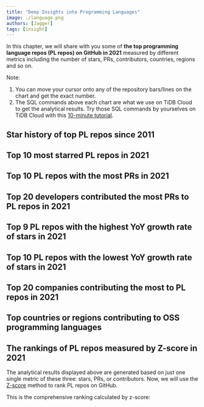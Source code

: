 ```yaml
---
title: "Deep Insights into Programming Languages"
image: ./language.png
authors: [Jagger]
tags: [insight]
---
```



In this chapter, we will share with you some of **the top programming language repos (PL repos) on GitHub in 2021** measured by different metrics including the number of stars, PRs, contributors, countries, regions and so on. 

<!--truncate-->

Note: 

1. You can move your cursor onto any of the repository bars/lines on the chart and get the exact number. 
2. The SQL commands above each chart are what we use on TiDB Cloud to get the analytical results. Try those SQL commands by yourselves on TiDB Cloud with this [10-minute tutorial](/blog/try-it-yourself/).


## Star history of top PL repos since 2011

<CommonChart
  chart='dynamic-stars'
  category='archive-2021-top10-star-racing'
  formatSql={false}
  repo='programming_language_repos'
/>

## Top 10 most starred PL repos in 2021

<CommonChart
  chart='barchart'
  category='archive-2021-top10-by-stars'
  n={10}
  formatSql={false}
  categoryIndex='repo_name'
  valueIndex='stars'
  seriesName='Stars'
  repo='programming_language_repos'
/>

## Top 10 PL repos with the most PRs in 2021

<CommonChart
  chart='barchart'
  category='archive-2021-top10-by-prs'
  n={20}
  formatSql={false}
  categoryIndex='repo_name'
  valueIndex='num'
  seriesName='PRs'
  repo='programming_language_repos'
/>

## Top 20 developers contributed the most PRs to PL repos in 2021

<CommonChart
  chart='barchart'
  category='archive-2021-top20-by-developers'
  formatSql={false}
  categoryIndex='actor_login'
  valueIndex='pr_count'
  categoryType='owner'
  seriesName='PRs'
  repo='programming_language_repos'
/>

## Top 9 PL repos with the highest YoY growth rate of stars in 2021

<CommonChart
  chart='yoychart'
  category='archive-2021-top20-by-stars-yoy'
  formatSql={false}
  repo='programming_language_repos'
/>

## Top 10 PL repos with the lowest YoY growth rate of stars in 2021

<CommonChart
  chart='yoychart'
  category='archive-2021-bottom10-by-yoy'
  formatSql={false}
  repo='programming_language_repos'
/>

## Top 20 companies contributing the most to PL repos in 2021

<CommonChart
  chart='barchart'
  category='archive-2021-top20-by-companies'
  formatSql={false}
  categoryIndex='company'
  valueIndex='users_count'
  seriesName='Contributors'
  categoryType={false}
  repo='programming_language_repos'
/>

## Top countries or regions contributing to OSS programming languages

<CommonChart
  chart='worldmapchart'
  category='archive-2021-top10-by-regions'
  formatSql={false}
  categoryIndex='country_code'
  valueIndex='users_count'
  seriesName='Contributors'
  repo='programming_language_repos'
/>

## The rankings of PL repos measured by Z-score in 2021

The analytical results displayed above are generated based on just one single metric of these three: stars, PRs, or contributors. Now, we will use the [Z-score](https://en.wikipedia.org/wiki/Standard_score) method to rank PL repos on GitHub.

This is the comprehensive ranking calculated by z-score:

<CommonChart
  chart='zscorechart'
  category='archive-2021-archive-ranking'
  formatSql={false}
  repo='programming_language_repos'
/>
